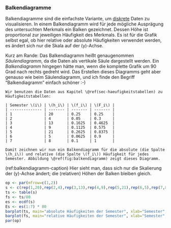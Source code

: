 ### Balkendiagramme {#sec-balkendiagramme}

Balkendiagramme sind die einfachste Variante, um [diskrete](#merkmals-und-skalentypen) Daten zu visualisieren. In einem Balkendiagramm wird für jede mögliche Ausprägung des untersuchten Merkmals ein Balken gezeichnet. Dessen Höhe ist proportional zur jeweiligen Häufigkeit des Merkmals. Es ist für die Grafik selbst egal, ob hier relative oder absolute Häufigkeiten verwendet werden, es ändert sich nur die Skala auf der \(y\)-Achse.

Kurz am Rande: Das Balkendiagramm heißt genaugenommen *Säulendiagramm*, da die Daten als vertikale Säule dargestellt werden. Ein *Balkendiagramm* hingegen hätte man, wenn die komplette Grafik um 90 Grad nach rechts gedreht wird. Das Erstellen dieses Diagramms geht aber genauso wie beim Säulendiagramm, und ich finde den Begriff "Balkendiagramm" einfach schöner :-)

```exercise

Wir benutzen die Daten aus Kapitel \@ref(sec-haeufigkeitstabellen) zu Häufigkeitstabellen:

| Semester \(i\) | \(h_i\) | \(f_i\) | \(F_i\) |
| -------------- | ------- | ------- | ------- |
| 1              | 20      | 0.25    | 0.25    |
| 2              | 4       | 0.05    | 0.3     |
| 3              | 13      | 0.1625  | 0.4625  |
| 4              | 9       | 0.1125  | 0.575   |
| 5              | 21      | 0.2625  | 0.8375  |
| 6              | 5       | 0.0625  | 0.9     |
| 7              | 8       | 0.1     | 1       |

Damit zeichnen wir nun ein Balkendiagramm für die absolute (die Spalte \(h_i\)) und relative (die Spalte \(f_i\)) Häufigkeit für jedes Semester. Abbildung \@ref(fig:balkendiagramm) zeigt dieses Diagramm.
```

(ref:balkendiagramm-caption) Hier sieht man, dass sich nur die Skalierung der \(y\)-Achse ändert; die (relativen) Höhen der Balken bleiben gleich.

```r
op <- par(mfrow=c(1,2))
s <- c(rep(1,20),rep(2,4),rep(3,13),rep(4,9),rep(5,21),rep(6,5),rep(7,8))
ts <- table(s)
fs <- ts/80
es <- ecdf(s)
Es <- es(1:7) * 80
barplot(ts, main="absolute Häufigkeiten der Semester", xlab="Semester", col=1)
barplot(fs, main="relative Häufigkeiten der Semester", xlab="Semester", col=1)
par(op)
```
